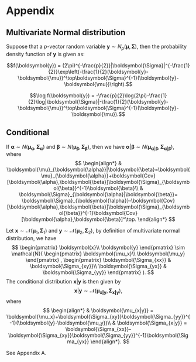 # Appendix 


## Multivariate Normal distribution

Suppose that a $p$-vector random variable $\boldsymbol{y} \sim N_p(\boldsymbol{\mu},\mathbf{\Sigma})$, then the probability density function of $\boldsymbol{y}$ is given as:

$$f(\boldsymbol{y}) = (2\pi)^{-\frac{p}{2}}|\boldsymbol{\Sigma}|^{-\frac{1}{2}}\exp\left(-\frac{1}{2}(\boldsymbol{y}-\boldsymbol{\mu})^\top\boldsymbol{\Sigma}^{-1}(\boldsymbol{y}-\boldsymbol{\mu})\right).$$

$$\log f(\boldsymbol{y}) = -\frac{p}{2}\log(2\pi)-\frac{1}{2}\log|\boldsymbol{\Sigma}|-\frac{1}{2}(\boldsymbol{y}-\boldsymbol{\mu})^\top\boldsymbol{\Sigma}^{-1}(\boldsymbol{y}-\boldsymbol{\mu}).$$

## Conditional 

:::{#lem-cond} 

If $\boldsymbol{\alpha}\sim N(\boldsymbol{\mu}_{\boldsymbol{\alpha}},\boldsymbol{\Sigma_{\boldsymbol{\alpha}}})$ and $\boldsymbol{\beta}\sim N(\boldsymbol{\mu}_{\boldsymbol{\beta}},\boldsymbol{\Sigma}_{\boldsymbol{\beta}})$, then we have $\boldsymbol{\alpha}|\boldsymbol{\beta}\sim N(\boldsymbol{\mu}_{\boldsymbol{\alpha}|\boldsymbol{\beta}},\boldsymbol{\Sigma}_{\boldsymbol{\alpha}|\boldsymbol{\beta}})$, where 
$$
\begin{align*}
& \boldsymbol{\mu}_{\boldsymbol{\alpha}}|\boldsymbol{\beta}=\boldsymbol{\mu}_{\boldsymbol{\alpha}}+\boldsymbol{Cov}[\boldsymbol{\alpha},\boldsymbol{\beta}]\boldsymbol{\Sigma}_{\boldsymbol{\beta}}^{-1}\boldsymbol{\beta}\\
& \boldsymbol{\Sigma}_{\boldsymbol{\alpha}|\boldsymbol{\beta}}= \boldsymbol{\Sigma}_{\boldsymbol{\alpha}}-\boldsymbol{Cov}[\boldsymbol{\alpha},\boldsymbol{\beta}]\boldsymbol{\Sigma}_{\boldsymbol{\beta}}^{-1}\boldsymbol{Cov}[\boldsymbol{\alpha},\boldsymbol{\beta}]^\top.
\end{align*}
$$
:::



::: {#lem-con-distribution}
Let $\boldsymbol{x}\sim \mathcal{N}(\boldsymbol{\mu}_1,\boldsymbol{\Sigma}_1)$ and $\boldsymbol{y}\sim \mathcal{N}(\boldsymbol{\mu}_2,\boldsymbol{\Sigma}_2)$, by definition of multivariate normal distribution, we have 
$$
\begin{pmatrix}
\boldsymbol{x}\\
\boldsymbol{y}
\end{pmatrix}
\sim \mathcal{N}(
\begin{pmatrix}
\boldsymbol{\mu_x}\\
\boldsymbol{\mu_y}
\end{pmatrix}
,
\begin{pmatrix}
\boldsymbol{\Sigma_{xx}} & \boldsymbol{\Sigma_{xy}}\\
\boldsymbol{\Sigma_{yx}} & \boldsymbol{\Sigma_{yy}}
\end{pmatrix}
).
$$
The conditional distribution $\boldsymbol{x}|\boldsymbol{y}$ is then given by 
$$
\boldsymbol{x}|\boldsymbol{y} \sim \mathcal{N}(\boldsymbol{\mu_{x|y}},\boldsymbol{\Sigma_{x|y}}),
$$
where
$$
\begin{align*}
& \boldsymbol{\mu_{x|y}} = \boldsymbol{\mu_x}+\boldsymbol{\Sigma_{xy}}\boldsymbol{\Sigma_{yy}}^{-1}(\boldsymbol{y}-\boldsymbol{\mu_y})\\
& \boldsymbol{\Sigma_{x|y}} = \boldsymbol{\Sigma_{xx}}-\boldsymbol{\Sigma_{xy}}\boldsymbol{\Sigma_{yy}}^{-1}\boldsymbol{\Sigma_{yx}}
\end{align*}.
$$
:::
::: proof
See Appendix A.
:::
